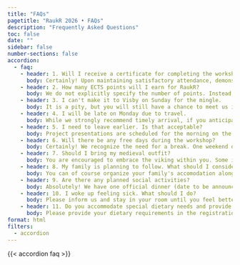 ```yaml
---
title: "FAQs"
pagetitle: "RaukR 2026 • FAQs"
description: "Frequently Asked Questions"
toc: false
date: ""
sidebar: false
number-sections: false
accordion:
  - faq:
    - header: 1. Will I receive a certificate for completing the workshop?
      body: Certainly! Upon maintaining satisfactory attendance, demonstrating proficiency in practical exercises, and actively engaging in the collaborative group project (a collaborative effort presented by your group at the conclusion of RaukR), you will be awarded a course completion certificate.
    - header: 2. How many ECTS points will I earn for RaukR?
      body: We do not explicitly specify the number of points. Instead, we document the number of training hours attended and the covered topics. The allocation of ECTS points is determined by your university. Historically, participants have encountered no issues in receiving credits for attending RaukR. If formal credits are crucial, the applicant needs to confer with the home department before registration in order to establish whether this workshop is valid for formal credits or not.
    - header: 3. I can't make it to Visby on Sunday for the mingle.
      body: It is a pity, but you will still have a chance to meet us in the morning on Monday.
    - header: 4. I will be late on Monday due to travel.
      body: While we strongly recommend timely arrival, if you anticipate being late on Monday, please inform us in advance. However, arriving later than Monday after lunch is generally discouraged unless due to unforeseen circumstances.
    - header: 5. I need to leave earlier. Is that acceptable?
      body: Project presentations are scheduled for the morning on the final day, and participation in presenting your project is a key criterion. If you must leave early, we can attempt to schedule your group's presentation at an earlier time to accommodate your schedule.
    - header: 6. Will there be any free days during the workshop?
      body: Certainly! We recognize the need for a break. One weekend day is optional, and on the other day (usually Sunday), we organize an excursion to a delightful location on Gotland. Typically, activities start at 09:00 and conclude by 17:00. Note that the Visby midsummer celebrations happen on the 20th of June if you plan to stay after the workshop.
    - header: 7. Should I bring my medieval outfit?
      body: You are encouraged to embrace the viking within you. Some instructors take it quite seriously. After all, we are in Visby!
    - header: 8. My family is planning to follow. What should I consider?
      body: You can of course organize your family's accomodation along with yours. It's likely that you will not be able to spend much time with them as the workshop is quite intense. We recommend they arrive towards the end of the workshop, and perhaps you can all extend your stay to celebrate Midsommar in Visby.
    - header: 9. Are there any planned social activities?
      body: Absolutely! We have one official dinner (date to be announced) and a full-day trip on the weekend. Additionally, if students wish to organize informal gatherings like a BBQ or meet in town for a beer or ice cream, we not only encourage but warmly support such initiatives.
    - header: 10. I woke up feeling sick. What should I do?
      body: Please inform us and stay in your room until you feel better. We prioritize the well-being of all participants and understand that illness may prevent participation. We will work to find a suitable solution for you to minimize the impact on your learning experience. If you require assistance, don't hesitate to reach out.
    - header: 11. Do you accommodate special dietary needs and provide suitable food options?
      body: Please provide your dietary requirements in the registration form, and we'll communicate them to the restaurant. Lunches are buffet style with various options, and the restaurant can prepare special meals if needed to accommodate your specific dietary needs.
format: html
filters:
  - accordion
---
```


{{< accordion faq >}}

